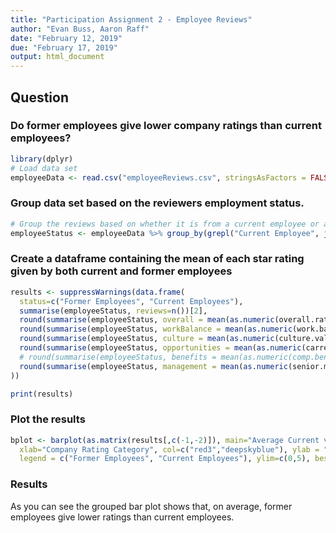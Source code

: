 ```yaml
---
title: "Participation Assignment 2 - Employee Reviews"
author: "Evan Buss, Aaron Raff"
date: "February 12, 2019"
due: "February 17, 2019"
output: html_document
---
```


## Question
### Do former employees give lower company ratings than current employees?

```r
library(dplyr)
# Load data set
employeeData <- read.csv("employeeReviews.csv", stringsAsFactors = FALSE)
```


### Group data set based on the reviewers employment status.
```r
# Group the reviews based on whether it is from a current employee or a former employee
employeeStatus <- employeeData %>% group_by(grepl("Current Employee", job.title))
```

### Create a dataframe containing the mean of each star rating given by both current and former employees
```r
results <- suppressWarnings(data.frame(
  status=c("Former Employees", "Current Employees"),
  summarise(employeeStatus, reviews=n())[2],
  round(summarise(employeeStatus, overall = mean(as.numeric(overall.ratings)))[2], digits = 2),
  round(summarise(employeeStatus, workBalance = mean(as.numeric(work.balance.stars), na.rm = TRUE))[2], digits = 2),
  round(summarise(employeeStatus, culture = mean(as.numeric(culture.values.stars), na.rm = TRUE))[2], digits = 2),
  round(summarise(employeeStatus, opportunities = mean(as.numeric(carrer.opportunities.stars), na.rm = TRUE))[2], digits = 2),
  # round(summarise(employeeStatus, benefits = mean(as.numeric(comp.benefit.stars), na.rm = TRUE)), digits = 2)[2],
  round(summarise(employeeStatus, management = mean(as.numeric(senior.mangemnet.stars), na.rm = TRUE))[2], digits = 2)
))

print(results)
```

### Plot the results
```r
bplot <- barplot(as.matrix(results[,c(-1,-2)]), main="Average Current vs Former Employee Reviews",
  xlab="Company Rating Category", col=c("red3","deepskyblue"), ylab = "Average Number of Stars",
  legend = c("Former Employees", "Current Employees"), ylim=c(0,5), beside=TRUE, xpd = FALSE)
```

### Results
As you can see the grouped bar plot shows that, on average, former employees give lower ratings than current employees.